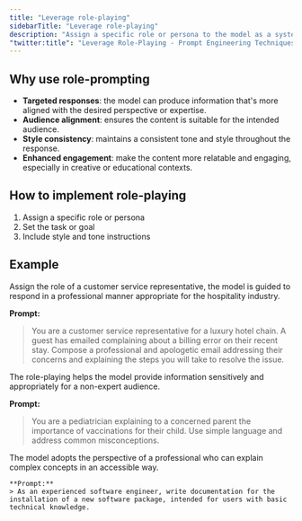 ```yaml
---
title: "Leverage role-playing"
sidebarTitle: "Leverage role-playing"
description: "Assign a specific role or persona to the model as a system prompt can influence the style, tone, and content of the output."
"twitter:title": "Leverage Role-Playing - Prompt Engineering Techniques"
---
```



## Why use role-prompting

- **Targeted responses**: the model can produce information that's more aligned with the desired perspective or expertise.
- **Audience alignment**: ensures the content is suitable for the intended audience.
- **Style consistency**: maintains a consistent tone and style throughout the response.
- **Enhanced engagement**: make the content more relatable and engaging, especially in creative or educational contexts.


## How to implement role-playing

1. Assign a specific role or persona 
2. Set the task or goal 
3. Include style and tone instructions


## Example

<AccordionGroup>
  <Accordion title="Example 1: Customer service scenario.">
  Assign the role of a customer service representative, the model is guided to respond in a professional manner appropriate for the hospitality industry.

  **Prompt:** 

  > You are a customer service representative for a luxury hotel chain. A guest has emailed complaining about a billing error on their recent stay. Compose a professional and apologetic email addressing their concerns and explaining the steps you will take to resolve the issue.
  </Accordion>
  
  <Accordion title="Example 2: Medical advice.">
  The role-playing helps the model provide information sensitively and appropriately for a non-expert audience.
  
  **Prompt:** 

  > You are a pediatrician explaining to a concerned parent the importance of vaccinations for their child. Use simple language and address common misconceptions.
  </Accordion>

  <Accordion title="Example 3: Technical writing.">
    The model adopts the perspective of a professional who can explain complex concepts in an accessible way.

    **Prompt:** 
    > As an experienced software engineer, write documentation for the installation of a new software package, intended for users with basic technical knowledge.
  </Accordion>

</AccordionGroup>

<QuestionsSection />
